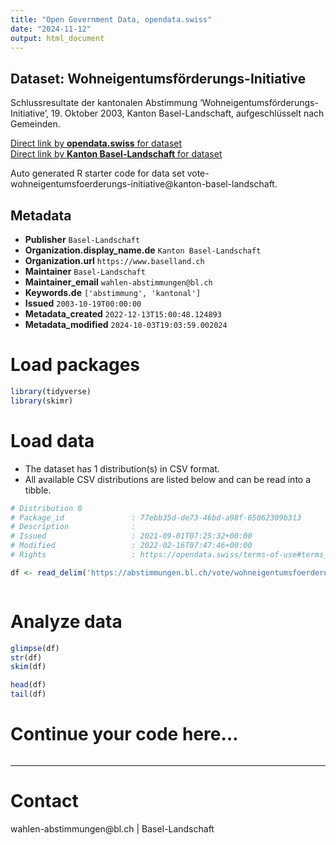 ```yaml
---
title: "Open Government Data, opendata.swiss"
date: "2024-11-12"
output: html_document
---
```


## Dataset: Wohneigentumsförderungs-Initiative

Schlussresultate der kantonalen Abstimmung 'Wohneigentumsförderungs-Initiative', 19. Oktober 2003, Kanton Basel-Landschaft, aufgeschlüsselt nach Gemeinden.

[Direct link by **opendata.swiss** for dataset](https://opendata.swiss/de/dataset/wohneigentumsforderungs-initiative)<br>
[Direct link by **Kanton Basel-Landschaft** for dataset](https://abstimmungen.bl.ch/vote/wohneigentumsfoerderungs-initiative/data)

Auto generated R starter code for data set vote-wohneigentumsfoerderungs-initiative@kanton-basel-landschaft.

## Metadata

- **Publisher** `Basel-Landschaft`
- **Organization.display_name.de** `Kanton Basel-Landschaft`
- **Organization.url** `https://www.baselland.ch`
- **Maintainer** `Basel-Landschaft`
- **Maintainer_email** `wahlen-abstimmungen@bl.ch`
- **Keywords.de** `['abstimmung', 'kantonal']`
- **Issued** `2003-10-19T00:00:00`
- **Metadata_created** `2022-12-13T15:00:48.124893`
- **Metadata_modified** `2024-10-03T19:03:59.002024`


# Load packages

```r

library(tidyverse)
library(skimr)

```

# Load data

-   The dataset has 1 distribution(s) in CSV format.
-   All available CSV distributions are listed below and can be read into a tibble.

```r

# Distribution 0
# Package_id               : 77ebb35d-de73-46bd-a98f-65062309b313
# Description              : 
# Issued                   : 2021-09-01T07:25:32+00:00
# Modified                 : 2022-02-16T07:47:46+00:00
# Rights                   : https://opendata.swiss/terms-of-use#terms_by

df <- read_delim('https://abstimmungen.bl.ch/vote/wohneigentumsfoerderungs-initiative/data-csv')



```

# Analyze data

```r

glimpse(df)
str(df)
skim(df)

head(df)
tail(df)

```

# Continue your code here...

```r

```

------------------------------------------------------------------------

# Contact

wahlen-abstimmungen@bl.ch | Basel-Landschaft
